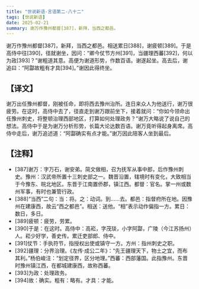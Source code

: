 ```yaml
---
title: "世说新语-言语第二-八十二"
tags: [世说新语]
date: 2025-02-21
summary: 谢万作豫州都督[387]，新拜，当西之都邑。
---
```


谢万作豫州都督[387]，新拜，当西之都邑。相送累日[388]，谢疲顿[389]。于是高侍中往[390]，径就谢坐，因问：“卿今仗节方州[391]，当疆理西蕃[392]，何以为政[393]？”谢粗道其意。高便为谢道形势，作数百语。谢遂起坐。高去后，谢追曰：“阿酃故粗有才具[394]。”谢因此得终坐。

## 【译文】

谢万出任豫州都督，刚被任命，即将西去豫州治所。连日来众人为他送行，谢万很疲劳。在这时，高侍中去了，径直走到谢万跟前坐下，接着就问：“你如今领命出任豫州刺史，将整顿治理西部地区，打算如何处理政务？”谢万大略说了说自己的想法。高侍中于是为谢万分析形势，长篇大论达数百语。谢万竟听得起身离席。高侍中走后，谢万追述道：“阿酃确实有点才能。”谢万因此陪客人坐到最后。

## 【注释】

- [387]谢万：字万石，谢安弟。简文做相，召为抚军从事中郎，后作豫州刺史。豫州：汉武帝所置十三刺史部之一。魏晋沿置，辖境时有变化，大致相当于今豫东、皖北地区。东晋于江南置侨郡，镇江西。都督：官名。掌一州或数州军事，有时也兼管行政。
- [388]“当西”二句：当：将。之：动词。到……去。都邑：指督府所在地。因豫州在建康西，故云“西之都邑”。相送：送他。“相”表示动作偏指一方。累日：数日，多日。
- [389]疲顿：疲劳，劳累。
- [390]于是：在这时。高侍中：高崧，字茂琰，小字阿酃，广陵（今江苏扬州）人。崧少好学，善史传。累迁吏部郎、侍中。
- [391]仗节：手执符节，指授权出使或镇守一方。方州：指州刺史之职。
- [392]疆理：分界治理。《左传·成公二年》：“先王疆理天下，物土之宜，而布其利。”杨伯峻注：“划定径界，区分地理。”西蕃：西部藩国。此指豫州。东晋时豫州镇江西，在都城建康西，故称西蕃。
- [393]为政：处理政务。
- [394]故：确实。粗有：略有。才具：才能。
